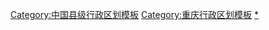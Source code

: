 [[Category:中国县级行政区划模板|Category:中国县级行政区划模板]]
[[Category:重庆行政区划模板|Category:重庆行政区划模板]]
[[Category:重庆区县|*]]